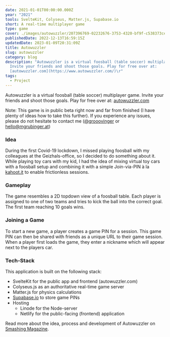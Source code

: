---
date: 2021-01-01T00:00:00.000Z
year: "2021"
tools: SvelteKit, Colyseus, Matter.js, Supabase.io
short: A real-time multiplayer game
type: game
cover: ./images/autowuzzler/207396769-02232676-3753-4320-bf9f-c538373ce698.png
publishedDate: 2022-12-13T16:59:15Z
updatedDate: 2023-01-09T20:31:09Z
title: Autowuzzler
slug: autowuzzler
category: blog
description: "Autowuzzler is a virtual foosball (table soccer) multiplayer game.
  Invite your friends and shoot those goals. Play for free over at:
  [autowuzzler.com](https://www.autowuzzler.com/)\r"
tags:
  - Project
---


Autowuzzler is a virtual foosball (table soccer) multiplayer game. Invite your friends and shoot those goals. Play for free over at: [autowuzzler.com](https://www.autowuzzler.com/)

Note: This game is in public beta right now and far from finished (I have plenty of ideas how to take this further). If you experience any issues, please do not hesitate to contact me ([@grooovinger](https://mastodon.social/@grooovinger) or hello@mgrubinger.at)

<Picture src={picture1} alt="Screenshot of the game autowuzzler with 6 players as toy cars" />

### Idea

During the first Covid-19 lockdown, I missed playing foosball with my colleagues at the Geizhals-office, so I decided to do something about it. While playing toy cars with my kid, I had the idea of mixing virtual toy cars with a foosball setup and combining it with a simple Join-via-PIN à la [kahoot.it](http://kahoot.it) to enable frictionless sessions.

### Gameplay

The game resembles a 2D topdown view of a foosball table. Each player is assigned to one of two teams and tries to kick the ball into the correct goal. The first team reaching 10 goals wins.

### Joining a Game

To start a new game, a player creates a game PIN for a session. This game PIN can then be shared with friends as a unique URL to their game session. When a player first loads the game, they enter a nickname which will appear next to the players car.

### Tech-Stack

This application is built on the following stack:

- SvelteKit for the public app and frontend (autowuzzler.com)
- Colyseus.js as an authoritative real-time game server
- Matter.js for physics calculations
- [Supabase.io](http://Supabase.io) to store game PINs
- Hosting
  - Linode for the Node-server
  - Netlify for the public-facing (frontend) application

Read more about the idea, process and development of Autowuzzler on [Smashing Magazine](https://www.smashingmagazine.com/2021/10/real-time-multi-user-game/).
